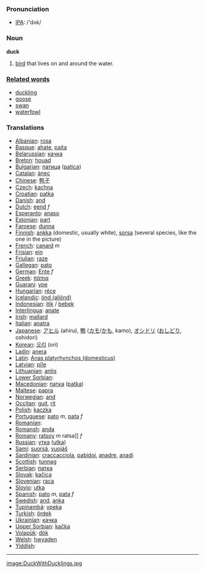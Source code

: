 === Pronunciation ===
*[[w:IPA|IPA]]: /'dʌk/

=== Noun ===

'''duck'''

#[[bird]] that lives on and around the water.

===[[Related word]]s===

*[[duckling]]
*[[goose]]
*[[swan]]
*[[waterfowl]]

=== Translations ===
*[[Albanian]]: [[rosa]]
*[[Basque]]: [[ahate]], [[paita]]
*[[Belarussian]]: [[качка]]
*[[Breton]]: [[houad]]
*[[Bulgarian]]: [[патица]] ([[patica]])
*[[Catalan]]: [[ànec]]
*[[Chinese]]: [[鸭子]]
*[[Czech]]: [[kachna]]
*[[Croatian]]: [[patka]]
*[[Danish]]: [[and]]
*[[Dutch]]: [[eend]] ''f''
*[[Esperanto]]: [[anaso]]
*[[Estonian]]: [[part]]
*[[Faroese]]: [[dunna]]
*[[Finnish]]: [[ankka]] (domestic, usually white), [[sorsa]] (several species, like the one in the picture)
*[[French]]: [[canard]] ''m''
*[[Frisian]]: [[ein]]
*[[Friulian]]: [[raze]]
*[[Gallegan]]: [[pato]]
*[[German]]: [[Ente]] ''f''
*[[Greek]]: [[πάπια]] '' ''
*[[Guarani]]: [[ype]]
*[[Hungarian]]: [[réce]]
*[[Icelandic]]: [[önd (aliönd)]]
*[[Indonesian]]: [[itik]] / [[bebek]]
*[[Interlingua]]: [[anate]]
*[[Irish]]: [[mallard]]
*[[Italian]]: [[anatra]] '' ''
*[[Japanese]]: [[アヒル]] (ahiru), [[鴨]] ([[カモ]]/[[かも]], kamo), [[オシドリ]] ([[おしどり]], oshidori)
*[[Korean]]: [[오리]] (ori)
*[[Ladin]]: [[anera]]
*[[Latin]]: [[Anas platyrhynchos (domesticus)]] '' ''
*[[Latvian]]: [[pīle]]
*[[Lithuanian]]: [[antis]]
*[[Lower Sorbian]]: 
*[[Macedonian]]: [[патка]] ([[patka]])
*[[Maltese]]: [[papra]]
*[[Norwegian]]: [[and]]
*[[Occitan]]: [[guit]], [[rit]]
*[[Polish]]: [[kaczka]] '' ''
*[[Portuguese]]: [[pato]] ''m'', [[pata]] ''f''
*[[Romanian]]: 
*[[Romansh]]: [[anda]]
*[[Romany]]: [[ratsoy]] ''m'' ratsa]] ''f''
*[[Russian]]: [[утка]] ([[utka]]) '' ''
*[[Sami]]: [[suorsá]], [[vuojáš]]
*[[Sardinian]]: [[craccacciola]], [[pabidoi]], [[anadre]], [[anadi]]
*[[Scottish]]: [[tunnag]]
*[[Serbian]]: [[патка]]
*[[Slovak]]: [[kačica]]
*[[Slovenian]]: [[raca]]
*[[Slovio]]: [[utka]]
*[[Spanish]]: [[pato]] ''m'', [[pata]] ''f''
*[[Swedish]]: [[and]], [[anka]]
*[[Tupinambá]]: [[ypeka]]
*[[Turkish]]: [[ördek]]
*[[Ukrainian]]: [[качка]]
*[[Upper Sorbian]]: [[kačka]]
*[[Volapük]]: [[dök]]
*[[Welsh]]: [[hwyaden]]
*[[Yiddish]]:

----

[[image:DuckWithDucklings.jpg]]